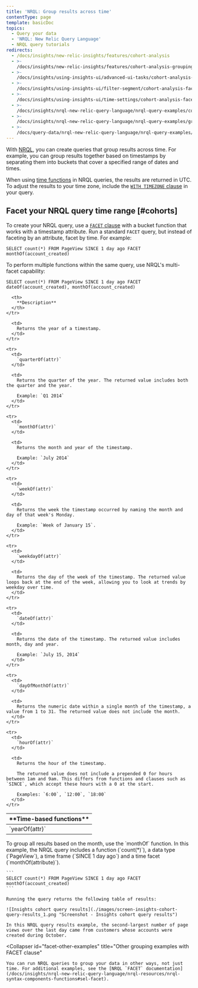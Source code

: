 ```yaml
---
title: 'NRQL: Group results across time'
contentType: page
template: basicDoc
topics:
  - Query your data
  - 'NRQL: New Relic Query Language'
  - NRQL query tutorials
redirects:
  - /docs/insights/new-relic-insights/features/cohort-analysis
  - >-
    /docs/insights/new-relic-insights/features/cohort-analysis-grouping-results-across-time
  - >-
    /docs/insights/using-insights-ui/advanced-ui-tasks/cohort-analysis-facet-group-results-across-time
  - >-
    /docs/insights/using-insights-ui/filter-segment/cohort-analysis-facet-group-results-across-time
  - >-
    /docs/insights/using-insights-ui/time-settings/cohort-analysis-facet-group-results-across-time
  - >-
    /docs/insights/nrql-new-relic-query-language/nrql-query-examples/cohort-analysis-facet-group-results-across-time
  - >-
    /docs/insights/nrql-new-relic-query-language/nrql-query-examples/group-results-across-time
  - >-
    /docs/query-data/nrql-new-relic-query-language/nrql-query-examples/group-results-across-time
---
```


With [NRQL](/docs/query-data/nrql-new-relic-query-language/getting-started/introduction-nrql), you can create queries that group results across time. For example, you can group results together based on timestamps by separating them into buckets that cover a specified range of dates and times.

When using [time functions](/docs/insights/use-insights-ui/time-settings/set-time-range-insights-dashboards-charts) in NRQL queries, the results are returned in UTC. To adjust the results to your time zone, include the [`WITH TIMEZONE` clause](/docs/insights/nrql-new-relic-query-language/nrql-resources/nrql-syntax-components-functions#sel-timezone) in your query.

## Facet your NRQL query time range [#cohorts]

To create your NRQL query, use a [`FACET` clause](/docs/insights/nrql-new-relic-query-language/nrql-resources/nrql-syntax-components-functions#sel-facett) with a bucket function that works with a timestamp attribute. Run a standard `FACET` query, but instead of faceting by an attribute, facet by time. For example:

```
SELECT count(*) FROM PageView SINCE 1 day ago FACET monthOf(account_created)
```

To perform multiple functions within the same query, use NRQL's multi-facet capability:

```
SELECT count(*) FROM PageView SINCE 1 day ago FACET dateOf(account_created), monthOf(account_created)
```

<Table>
  <thead>
    <tr>
      <th width={210}>
        **Time-based functions**
      </th>

      <th>
        **Description**
      </th>
    </tr>
  </thead>

  <tbody>
    <tr>
      <td>
        `yearOf(attr)`
      </td>

      <td>
        Returns the year of a timestamp.
      </td>
    </tr>

    <tr>
      <td>
        `quarterOf(attr)`
      </td>

      <td>
        Returns the quarter of the year. The returned value includes both the quarter and the year.

        Example: `Q1 2014`
      </td>
    </tr>

    <tr>
      <td>
        `monthOf(attr)`
      </td>

      <td>
        Returns the month and year of the timestamp.

        Example: `July 2014`
      </td>
    </tr>

    <tr>
      <td>
        `weekOf(attr)`
      </td>

      <td>
        Returns the week the timestamp occurred by naming the month and day of that week's Monday.

        Example: `Week of January 15`.
      </td>
    </tr>

    <tr>
      <td>
        `weekdayOf(attr)`
      </td>

      <td>
        Returns the day of the week of the timestamp. The returned value loops back at the end of the week, allowing you to look at trends by weekday over time.
      </td>
    </tr>

    <tr>
      <td>
        `dateOf(attr)`
      </td>

      <td>
        Returns the date of the timestamp. The returned value includes month, day and year.

        Example: `July 15, 2014`
      </td>
    </tr>

    <tr>
      <td>
        `dayOfMonthOf(attr)`
      </td>

      <td>
        Returns the numeric date within a single month of the timestamp, a value from 1 to 31. The returned value does not include the month.
      </td>
    </tr>

    <tr>
      <td>
        `hourOf(attr)`
      </td>

      <td>
        Returns the hour of the timestamp.

        The returned value does not include a prepended 0 for hours between 1am and 9am. This differs from functions and clauses such as `SINCE`, which accept these hours with a 0 at the start.

        Examples: `6:00`, `12:00`, `18:00`
      </td>
    </tr>
  </tbody>
</Table>

<CollapserGroup>
  <Collapser
    id="facet-time-example"
    title="Group results by month"
  >
    To group all results based on the month, use the `monthOf` function. In this example, the NRQL query includes a function (`count(*)`), a data type (`PageView`), a time frame (`SINCE 1 day ago`) and a time facet (`monthOf(attribute)`).

    ```
    SELECT count(*) FROM PageView SINCE 1 day ago FACET monthOf(account_created)
    ```

    Running the query returns the following table of results:

    ![Insights cohort query results](./images/screen-insights-cohort-query-results_1.png "Screenshot - Insights cohort query results")

    In this NRQL query results example, the second-largest number of page views over the last day came from customers whose accounts were created during October.
  </Collapser>

  <Collapser
    id="facet-other-examples"
    title="Other grouping examples with FACET clause"
  >
    You can run NRQL queries to group your data in other ways, not just time. For additional examples, see the [NRQL `FACET` documentation](/docs/insights/nrql-new-relic-query-language/nrql-resources/nrql-syntax-components-functions#sel-facet).
  </Collapser>
</CollapserGroup>
